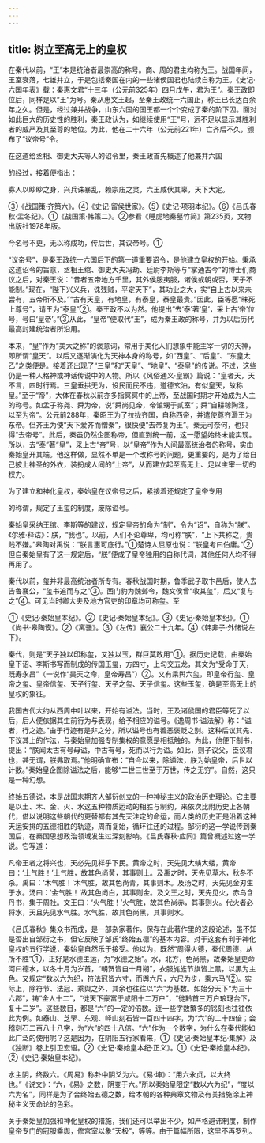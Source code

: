 ```yaml
---
---
---
```

title: 树立至高无上的皇权
---



在秦代以前，“王”本是统治者最崇高的称号。商、周的君主均称为王。战国年间，王室衰落，七雄并立，于是包括秦国在内的一些诸侯国君也陆续自称为王。《史记·六国年表》载：秦惠文君“十三年（公元前325年）四月戊午，君为王”。秦王政即位后，同样是以“王”为号。秦从惠文王起，至秦王政统一六国止，称王已长达百余年之久。但是，经过兼并战争，山东六国的国王都一个个变成了秦的阶下囚。面对如此巨大的历史性的胜利，秦王政认为，如继续使用“王”号，远不足以显示其胜利者的威严及其至尊的地位。为此，他在二十六年（公元前221年）亡齐后不久，颁布了“议帝号”令。

在这道给丞相、御史大夫等人的诏令里，秦王政首先概述了他兼并六国

的经过，接着便指出：

寡人以眇眇之身，兴兵诛暴乱，赖宗庙之灵，六王咸伏其辜，天下大定。

③《战国策·齐策六》。④《史记·留侯世家》。⑤《史记·项羽本纪》。⑥《吕氏春秋·孟冬纪》。①《战国策·韩策二》。②参看《睡虎地秦墓竹简》第235页，文物出版社1978年版。

今名号不更，无以称成功，传后世，其议帝号。①

“议帝号”，是秦王政统一六国后下的第一道重要诏令，是他建立皇权的开始。秉承这道诏令的旨意，丞相王绾、御史大夫冯劫、廷尉李斯等与“掌通古今”的博士们商议之后，对秦王说：“昔者五帝地方千里，其外侯服夷服，诸侯或朝或否，天子不能制。”现在，“陛下兴义兵，诛残贼，平定天下”，其功业之大，实“自上古以来未尝有，五帝所不及。”“古有天皇，有地皇，有泰皇，泰皇最贵。”因此，臣等愿“昧死上尊号”，请王为“泰皇”②。秦王政不以为然。他提出“去‘泰’著‘皇’，采上古‘帝’位号，号曰‘皇帝’。”③从此，“皇帝”便取代“王”，成为秦王政的称号，并为以后历代最高封建统治者所沿用。

本来，“皇”作为“美大之称”的褒意词，常用于美化人们想象中能主宰一切的天神，即所谓“皇天”。以后又逐渐演化为天神本身的称号，如“西皇”、“后皇”、“东皇太乙”之类便是。接着还出现了“三皇”和“天皇”、“地皇”、“泰皇”的传说。不过，这些仍是一种人格神或神话传说中的人物。所以《风俗通义·皇霸》篇说：“皇者天，天不言，四时行焉。三皇垂拱无为，设民而民不违，道德玄泊，有似皇天，故称皇。”至于“帝”，大体在春秋以前亦多指冥冥中的上帝，至战国时期才开始成为人主的称号。如孟子称尧、舜为帝，说“舜尚见帝，帝馆甥于贰室”；舜“自耕稼陶渔，以至为帝”。公元前288年，秦昭王为了拉拢齐国，自称西帝，并遣使尊齐湣王为东帝。但齐王为使“天下爱齐而憎秦”，很快便“去帝复为王”。秦无可奈何，也只得“去帝号”。此后，秦虽仍然企图称帝，但直到统一前，这一愿望始终未能实现。所以，去“泰”著“皇”，采上古“帝”号，以“皇帝”作为人间最高统治者的称号，实由秦始皇开其端。他这样做，显然不单是一个改称号的问题，更重要的，是为了给自己披上神圣的外衣，装扮成人间的“上帝”，从而建立起至高无上、足以主宰一切的权力。

为了建立和神化皇权，秦始皇在议帝号之后，紧接着还规定了皇帝专用

的称谓，规定了玉玺的制度，废除谥号。

秦始皇采纳王绾、李斯等的建议，规定皇帝的命为“制”，令为“诏”，自称为“朕”。《尔雅·释诂》：朕，“我也”。以前，人们不论尊卑，均可称“朕”，“上下共称之，贵贱不嫌。”皋陶对禹说：“朕言惠可底行。”①楚诗人屈原也说：“朕皇考曰伯庸。”②但自秦始皇有了这一规定后，“朕”便成了皇帝独用的自称代词，其他任何人均不得再用了。

秦代以前，玺并非最高统治者所专有。春秋战国时期，鲁季武子取卞邑后，使人去告鲁襄公，“玺书追而与之”③。西门豹为魏邺令，魏文侯曾“收其玺”，后又“复与之”④。可见当时卿大夫及地方官吏的印章均可称玺。至

①《史记·秦始皇本纪》。②《史记·秦始皇本纪》。③《史记·秦始皇本纪》。①《尚书·皋陶谟》。②《离骚》。③《左传》襄公二十九年。④《韩非子·外储说左下》。

秦代，则是“天子独以印称玺，又独以玉，群巨莫敢用”①。据历史记载，由秦始皇下诏、李斯书写而制成的传国玉玺，方四寸，上勾交五龙，其文为“受命于天，既寿永昌”（一说作“昊天之命，皇帝寿昌”）②。又有乘舆六玺，即皇帝行玺、皇帝之玺、皇帝信玺、天子行玺、天子之玺、天子信玺。这些玉玺，确是至高无上的皇权的象征。

我国古代大约从西周中叶以来，开始有谥法。当时，王及诸侯国的君臣等死了以后，后人便依据其生前行为与表现，给予相应的谥号。《逸周书·谥法解》称：“谥者，行之迹。”由于行迹有是非之分，所以谥号也有善恶褒贬之别。这种后议其先、下议其上的作法，与秦始皇加强专制集权的意愿是相抵触的。为此，他便下制书，提出：“朕闻太古有号毋谥，中古有号，死而以行为谥。如此，则子议父，臣议君也，甚无谓，朕弗取焉。”他明确宣布：“自今以来，除谥法，朕为始皇帝，后世以计数。”秦始皇企图除谥法之后，能够“二世三世至于万世，传之无穷”。自然，这只是一种幻想。

终始五德说，本是战国末期齐人邹衍创立的一种神秘主义的政治历史理论。它主要是以土、木、金、火、水这五种物质运动的相胜与制约，来依次比附历史上各朝代，借以说明这些朝代的更替都有其先天注定的命运，而人类的历史正是沿着这种天运安排的五德相胜的轨迹，周而复始，循环往还的过程。邹衍的这一学说传到秦国后，在秦国思想政治领域发生过深刻影响。《吕氏春秋·应同》篇曾概述过这一学说。它写道：

凡帝王者之将兴也，天必先见祥乎下民。黄帝之时，天先见大螾大蝼，黄帝曰：‘土气胜！’土气胜，故其色尚黄，其事则土。及禹之时，天先见草木，秋冬不杀。禹曰：‘木气胜！’木气胜，故其色尚青，其事则木。及汤之时，天先见金刃生于水。汤曰：‘金气胜！’故其色尚白，其事则金。及文王之时，天先见火，赤乌含丹书，集于周社。文王曰：‘火气胜！’火气胜，故其色尚赤，其事则火。代火者必将水，天且先见水气胜。水气胜，故其色尚黑，其事则水。

《吕氏春秋》集众书而成，是一部杂家著作。保存在此著作里的这段论述，虽不知是否出自邹衍之书，但它反映了邹氏“终始五德”的基本内容。对于这套有利于神化皇权的五行学说，秦始皇自然乐于接受。他以为，既然“周得火德，秦代周德，从所不胜”①，正好是水德主运，为“水德之始”。水，北方，色尚黑，故秦始皇更命河曰德水，以冬十月为岁首，“朝贺皆自十月朔”，衣服旄旌节旗皆上黑，以黑为主色。又规定“数以六为纪，符法冠皆六寸，而舆六尺，六尺为步，乘六马”②。实际上，除符节、法冠、乘舆之外，其余也往往以“六”为基数。如始分天下“为三十六郡”，铸“金人十二”，“徙天下豪富于咸阳十二万户”，“徙黔首三万户琅玡台下，复十二岁”。这些数目，都是“六”的一定的倍数。连一些字数繁多的铭刻也往往依此为例。如泰山、芝罘、东观、峄山刻石皆一百四十四字，为“六”的二十四倍；会稽刻石二百八十八字，为“六”的四十八倍。“六”作为一个数字，为什么在秦代能如此广泛的使用呢？这是因为，在阴阳五行家看来，①《史记·秦始皇本纪·集解》及《独断》卷上引卫宏语。②《史记·秦始皇本纪·正义》。①《史记·秦始皇本纪》。②《史记·秦始皇本纪》。

水主阴，终数六。《周易》称卦中阴爻为六。《易·坤》：“用六永贞，以大终也。”《说文》：“六，《易》之数，阴变于六。”所以秦始皇限定“数以六为纪”，“度以六为名”，同样是为了合终始五德之数，给本朝的各种典章文物及有关措施涂上神秘主义天命论的色彩。

关于秦始皇加强和神化皇权的措施，我们还可以举出不少，如严格避讳制度，制作皇帝专门的冠服乘舆，修宫室以象“天极”，等等。由于篇幅所限，这里不再罗列。
